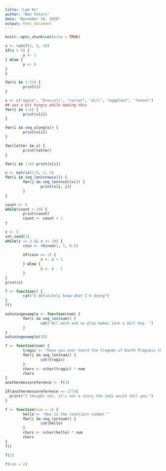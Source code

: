 ```yaml
---
title: "Lab 9x"
author: "Ben Peters"
date: "November 16, 2020"
output: html_document
---
```


```r
knitr::opts_chunk$set(echo = TRUE)
```
```r
x <- runif(1, 0, 10)  
if(x > 5) {
        y <- 1
} else {
        y <- 0
}
y
```

```r
for(i in 1:12) {
        print(i)
}
```
```r
x <- c("apple", "broccoli", "carrot", "dill", "eggplant", "fennel")
## was a bit hungry while making this
for(i in 1:6) {
        print(x[i])  
}
```
```r
for(i in seq_along(x)) {   
        print(x[i])
}
```
```r
for(letter in x) {
        print(letter)
}
```
```r
for(i in 1:6) print(x[i])
```
```r
x <- matrix(1:6, 2, 3)
for(i in seq_len(nrow(x))) {
        for(j in seq_len(ncol(x))) {
                print(x[i, j])
        }   
}
```
```r
count <- 0
while(count < 10) {
        print(count)
        count <- count + 1
}
```
```r
z <- 5
set.seed(1)
while(z >= 3 && z <= 10) {
        coin <- rbinom(1, 1, 0.5)
        
        if(coin == 1) {
                z <- z + 1
        } else {
                z <- z - 1
        } 
}
print(z)
```
```r
f <- function() {
        cat("I definitely know what I'm doing")
}
f()
```
```r
ashiningexample <- function(num) {
        for(i in seq_len(num)) {
                cat("All work and no play makes Jack a dull boy. ")
        }
}
ashiningexample(10)
```
```r
f <- function(num) {
        tragic <- "Have you ever heard the tragedy of Darth Plagueis the Wise? "
        for(i in seq_len(num)) {
                cat(tragic)
        }
        chars <- nchar(tragic) * num
        chars
}
anothermoviereference <- f(3)

if(anothermoviereference == 177){
  print("I thought not, it's not a story the Jedi would tell you.")
}
```

```r
f <- function(num = 1) {
        hello <- "One is the loneliest number "
        for(i in seq_len(num)) {
                cat(hello)
        }
        chars <- nchar(hello) * num
        chars
}
f()
```
```r
f(2)
```
```r
f(num = 2)
```



